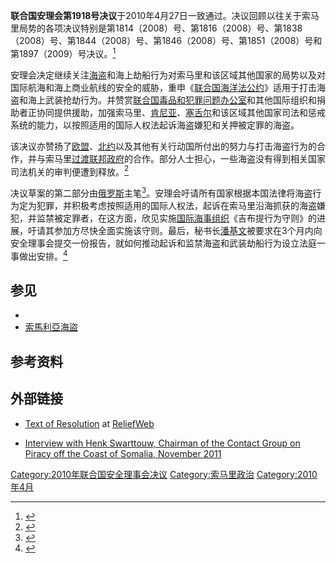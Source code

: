 {{Infobox UN resolution
|number = 1918
|organ = SC
|date = 4月27日
|year = 2010年
|meeting = 6301
|code = S/RES/1918
|document = http://daccess-dds-ny.un.org/doc/UNDOC/GEN/N10/331/39/PDF/N1033139.pdf?OpenElement
|for = 15
|abstention = 0
|against = 0
|subject = 索马里局势
|result = 一致通过
|image = Somali Pirates.jpg
|caption = 索马里的海盗
}}

'''联合国安理会第1918号决议'''于2010年4月27日一致通过。决议回顾以往关于索马里局势的各项决议特别是第1814（2008）号、第1816（2008）号、第1838（2008）号、第1844（2008）号、第1846（2008）号、第1851（2008）号和第1897（2009）号决议。<ref>{{cite news|url=http://www.un.org/News/Press/docs/2010/sc9913.doc.htm|title=Security Council calls on all states to criminalise piracy under national laws|date=April 27, 2010|publisher=United Nations|accessdate=2016-09-10|archive-date=2014-08-29|archive-url=https://web.archive.org/web/20140829042852/http://www.un.org/News/Press/docs/2010/sc9913.doc.htm|dead-url=no}}</ref>

安理会决定继续关注[[海盗|海盗]]和海上劫船行为对索马里和该区域其他国家的局势以及对国际航海和海上商业航线的安全的威胁，重申《[[联合国海洋法公约|联合国海洋法公约]]》适用于打击海盗和海上武装抢劫行为。并赞赏[[联合国毒品和犯罪问题办公室|联合国毒品和犯罪问题办公室]]和其他国际组织和捐助者正协同{{link-en|索马里沿海海盗问题联络小组|Contact Group on Piracy off the Coast of Somalia}}提供援助，加强索马里、[[肯尼亚|肯尼亚]]、[[塞舌尔|塞舌尔]]和该区域其他国家司法和惩戒系统的能力，以按照适用的国际人权法起诉海盗嫌犯和关押被定罪的海盗。

该决议亦赞扬了[[欧盟|欧盟]]、[[北约|北约]]以及其他有关行动国所付出的努力与打击海盗行为的合作，并与索马里[[过渡联邦政府|过渡联邦政府]]的合作。部分人士担心，一些海盗没有得到相关国家司法机关的审判便遭到释放。<ref>{{cite news|url=http://news.bbc.co.uk/1/hi/world/africa/8647928.stm|title=UN backs tougher stance against Somali piracy|date=April 27, 2010|publisher=[[BBC_News|BBC News]]|accessdate=2016-09-10|archive-date=2019-11-05|archive-url=https://web.archive.org/web/20191105081008/http://news.bbc.co.uk/2/hi/africa/8647928.stm|dead-url=no}}</ref>

决议草案的第二部分由[[俄罗斯|俄罗斯]]主笔<ref>{{cite news|url=http://www.youtube.com/watch?v=8EVx6sgiu-s|title=UN Security Council to tackle piracy|publisher=[[NTV_(Kenya)|NTV Kenya]]|date=April 28, 2010|accessdate=2016-09-10|archive-date=2016-04-10|archive-url=https://web.archive.org/web/20160410082353/https://www.youtube.com/watch?v=8EVx6sgiu-s|dead-url=no}}</ref>。安理会吁请所有国家根据本国法律将海盗行为定为犯罪，并积极考虑按照适用的国际人权法，起诉在索马里沿海抓获的海盗嫌犯，并监禁被定罪者，在这方面，欣见实施[[国际海事组织|国际海事组织]]《吉布提行为守则》的进展，吁请其参加方尽快全面实施该守则。最后，秘书长[[潘基文|潘基文]]被要求在3个月内向安全理事会提交一份报告，就如何推动起诉和监禁海盗和武装劫船行为设立法庭一事做出安排。<ref>{{cite news|url=http://edition.cnn.com/2010/CRIME/04/28/un.pirate.tribunals/?hpt=T2|title=U.N. eyes international tribunals for pirates|last=CNN wire staff|date=April 28, 2010|publisher=[[CNN|CNN]]|accessdate=2016-09-10|archive-date=2019-09-18|archive-url=https://web.archive.org/web/20190918014159/http://edition.cnn.com/2010/CRIME/04/28/un.pirate.tribunals/?hpt=T2|dead-url=no}}</ref>

==参见==
* {{Link-en|索马里海盗袭击船只列表|List of ships attacked by Somali pirates}}
* [[索馬利亞海盜|索馬利亞海盜]]

==参考资料==
{{reflist}}

==外部链接==
*[http://www.reliefweb.int/rw/rwb.nsf/db900SID/EGUA-84WSUC?OpenDocument Text of Resolution] {{Wayback|url=http://www.reliefweb.int/rw/rwb.nsf/db900SID/EGUA-84WSUC?OpenDocument |date=20110228083648 }} at [[ReliefWeb|ReliefWeb]]
{{wikisource}}
*[http://www.theglobalobservatory.org/interviews/167-interview-with-henk-swarttouw-chairman-of-the-contact-group-on-piracy-off-the-coast-of-somalia.html Interview with Henk Swarttouw, Chairman of the Contact Group on Piracy off the Coast of Somalia, November 2011] {{Wayback|url=http://www.theglobalobservatory.org/interviews/167-interview-with-henk-swarttouw-chairman-of-the-contact-group-on-piracy-off-the-coast-of-somalia.html |date=20140714214159 }}

{{UNSCR 2010}}
[[Category:2010年联合国安全理事会决议|Category:2010年联合国安全理事会决议]]
[[Category:索马里政治|Category:索马里政治]]
[[Category:2010年4月|Category:2010年4月]]